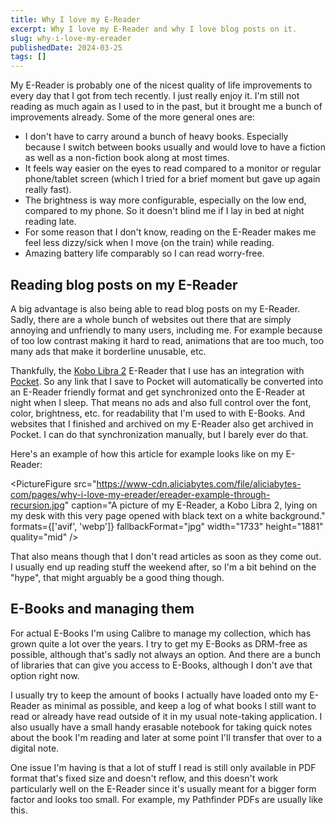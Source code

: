 ```yaml
---
title: Why I love my E-Reader
excerpt: Why I love my E-Reader and why I love blog posts on it.
slug: why-i-love-my-ereader
publishedDate: 2024-03-25
tags: []
---
```



My E-Reader is probably one of the nicest quality of life improvements to every day that I got from tech recently. I just really enjoy it. I'm still not reading as much again as I used to in the past, but it brought me a bunch of improvements already. Some of the more general ones are:

- I don't have to carry around a bunch of heavy books. Especially because I switch between books usually and would love to have a fiction as well as a non-fiction book along at most times.
- It feels way easier on the eyes to read compared to a monitor or regular phone/tablet screen (which I tried for a brief moment but gave up again really fast).
- The brightness is way more configurable, especially on the low end, compared to my phone. So it doesn't blind me if I lay in bed at night reading late.
- For some reason that I don't know, reading on the E-Reader makes me feel less dizzy/sick when I move (on the train) while reading.
- Amazing battery life comparably so I can read worry-free.

## Reading blog posts on my E-Reader

A big advantage is also being able to read blog posts on my E-Reader. Sadly, there are a whole bunch of websites out there that are simply annoying and unfriendly to many users, including me. For example because of too low contrast making it hard to read, animations that are too much, too many ads that make it borderline unusable, etc.

Thankfully, the [Kobo Libra 2](https://us.kobobooks.com/products/kobo-libra-2) E-Reader that I use has an integration with [Pocket](https://getpocket.com/). So any link that I save to Pocket will automatically be converted into an E-Reader friendly format and get synchronized onto the E-Reader at night when I sleep. That means no ads and also full control over the font, color, brightness, etc. for readability that I'm used to with E-Books. And websites that I finished and archived on my E-Reader also get archived in Pocket. I can do that synchronization manually, but I barely ever do that.

Here's an example of how this article for example looks like on my E-Reader:

<PictureFigure src="https://www-cdn.aliciabytes.com/file/aliciabytes-com/pages/why-i-love-my-ereader/ereader-example-through-recursion.jpg" caption="A picture of my E-Reader, a Kobo Libra 2, lying on my desk with this very page opened with black text on a white background." formats={['avif', 'webp']} fallbackFormat="jpg" width="1733" height="1881" quality="mid" />

That also means though that I don't read articles as soon as they come out. I usually end up reading stuff the weekend after, so I'm a bit behind on the "hype", that might arguably be a good thing though.

## E-Books and managing them

For actual E-Books I'm using Calibre to manage my collection, which has grown quite a lot over the years. I try to get my E-Books as DRM-free as possible, although that's sadly not always an option. And there are a bunch of libraries that can give you access to E-Books, although I don't ave that option right now.

I usually try to keep the amount of books I actually have loaded onto my E-Reader as minimal as possible, and keep a log of what books I still want to read or already have read outside of it in my usual note-taking application. I also usually have a small handy erasable notebook for taking quick notes about the book I'm reading and later at some point I'll transfer that over to a digital note.

One issue I'm having is that a lot of stuff I read is still only available in PDF format that's fixed size and doesn't reflow, and this doesn't work particularly well on the E-Reader since it's usually meant for a bigger form factor and looks too small. For example, my Pathfinder PDFs are usually like this.
